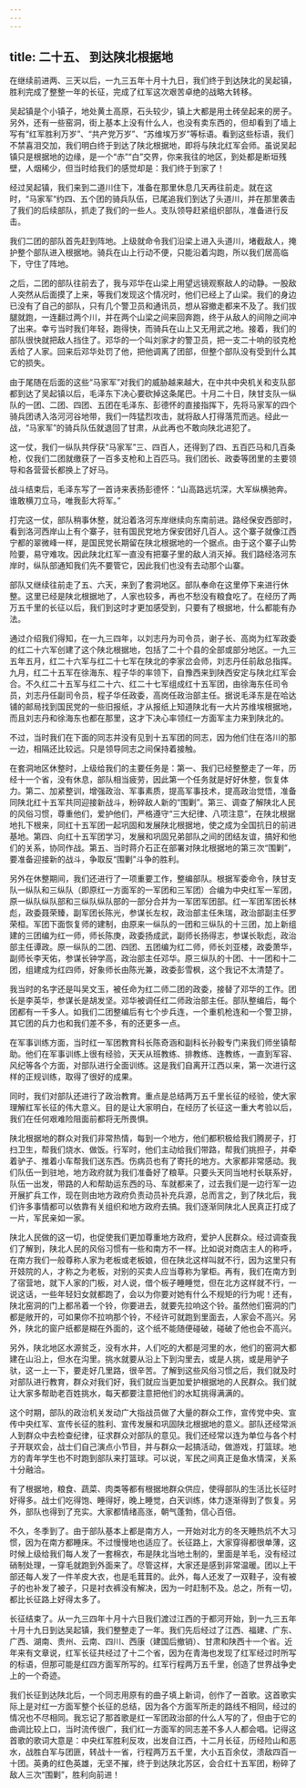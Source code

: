 ```yaml
---
---
---
```

title: 二十五、 到达陕北根据地
---



在继续前进两、三天以后，一九三五年十月十九日，我们终于到达陕北的吴起镇，胜利完成了整整一年的长征，完成了红军这次艰苦卓绝的战略大转移。

吴起镇是个小镇子，地处黄土高原，石头较少，镇上大都是用土砖垒起来的房子。另外，还有一些窑洞，街上基本上没有什么人，也没有卖东西的，但却看到了墙上写有“红军胜利万岁”、“共产党万岁”、“苏维埃万岁”等标语。看到这些标语，我们不禁喜泪交加，我们明白终于到达了陕北根据地，即将与陕北红军会师。虽说吴起镇只是根据地的边缘，是一个“赤”“白”交界，你来我往的地区，到处都是断垣残壁，人烟稀少，但当时给我们的感觉却是：我们终于到家了！

经过吴起镇，我们来到二道川住下，准备在那里休息几天再往前走。就在这时，“马家军“约四、五个团的骑兵队伍，已尾追我们到达了头道川，并在那里袭击了我们的后续部队，抓走了我们的一些人。支队领导赶紧组织部队，准备进行反击。

我们二团的部队首先赶到阵地。上级就命令我们沿梁上进入头道川，堵截敌人，掩护整个部队进入根据地。骑兵在山上行动不便，只能沿着沟跑，所以我们居高临下，守住了阵地。

之后，二团的部队往前去了，我与邓华在山梁上用望远镜观察敌人的动静。一股敌人突然从后面摸了上来，等我们发现这个情况时，他们已经上了山梁。我们的身边已没有了自己的部队，只有几个警卫员和通讯员，想从容撤走都来不及了。我们拔腿就跑，一连翻过两个川，并在两个山梁之间来回奔跑，终于从敌人的间隙之间冲了出来。幸亏当时我们年轻，跑得快，而骑兵在山上又无用武之地。接着，我们的部队很快就把敌人挡住了。邓华的一个叫刘家才的警卫员，把一支二十响的驳克枪丢给了人家。回来后邓华处罚了他，把他调离了团部，但整个部队没有受到什么其它的损失。

由于尾随在后面的这些“马家军”对我们的威胁越来越大，在中共中央机关和支队部都到达了吴起镇以后，毛泽东下决心要砍掉这条尾巴。十月二十日，陕甘支队一纵队的一团、二团、四团、五团在毛泽东、彭德怀的直接指挥下，先将马家军的四个骑兵团诱入洛河河谷地带，我们一阵猛烈攻击，就将敌人打得落荒而逃。经此一战，“马家军”的骑兵队伍就退回了甘肃，从此再也不敢向陕北进犯了。

这一仗，我们一纵队共俘获“马家军”三、四百人，还得到了四、五百匹马和几百条枪，仅我们二团就缴获了一百多支枪和上百匹马。我们团长、政委等团里的主要领导和各营营长都换上了好马。

战斗结束后，毛泽东写了一首诗来表扬彭德怀：“山高路远坑深，大军纵横驰奔。谁敢横刀立马，唯我彭大将军。”

打完这一仗，部队稍事休整，就沿着洛河东岸继续向东南前进。路经保安西部时，看到洛河西岸山上有个寨子，驻有国民党地方保安团好几百人。这个寨子就像江西宁都的翠微峰一样，是国民党长期留在陕北根据地的一个据点。由于这个寨子山势险要，易守难攻。因此陕北红军一直没有把寨子里的敌人消灭掉。我们路经洛河东岸时，纵队部通知我们先不要管它，因此我们也没有去动那个山寨。

部队又继续往前走了五、六天，来到了套洞地区。部队奉命在这里停下来进行休整。这里已经是陕北根据地了，人家也较多，再也不愁没有粮食吃了。在经历了两万五千里的长征以后，我们到这时才更加感受到，只要有了根据地，什么都能有办法。

通过介绍我们得知，在一九三四年，以刘志丹为司令员，谢子长、高岗为红军政委的红二十六军创建了这个陕北根据地，包括了二十个县的全部或部分地区。一九三五年五月，红二十六军与红二十七军在陕北的李家岔会师，刘志丹任前敌总指挥。九月，红二十五军在徐海东、程子华的率领下，自豫西来到陕西安定与陕北红军会合。不久红二十五军与红二十六、红二十七军组成红十五军团，由徐海东任司令员，刘志丹任副司令员，程子华任政委，高岗任政治部主任。据说毛泽东是在哈达铺的邮局找到国民党的一些旧报纸，才从报纸上知道陕北有一大片苏维埃根据地，而且刘志丹和徐海东也都在那里，这才下决心率领红一方面军主力来到陕北的。

不过，当时我们在下面的同志并没有见到十五军团的同志，因为他们住在洛川的那一边，相隔还比较远。只是领导同志之间保持着接触。

在套洞地区休整时，上级给我们的主要任务是：第一、我们已经整整走了一年，历经十一个省，没有休息，部队相当疲劳，因此第一个任务就是好好休整，恢复体力。第二、加紧整训，增强政治、军事素质，提高军事技术，提高政治觉悟，准备同陕北红十五军共同迎接新战斗，粉碎敌人新的“围剿”。第三、调查了解陕北人民的风俗习惯，尊重他们，爱护他们，严格遵守“三大纪律、八项注意”，在陕北根据地扎下根来，同红十五军团一起巩固和发展陕北根据地，使之成为全国抗日的前进基地。第四、向红十五军团学习，发展和巩固兄弟部队之间的团结友谊，搞好和他们的关系，协同作战。第五、当时蒋介石正在部署对陕北根据地的第三次“围剿”，要准备迎接新的战斗，争取反“围剿”斗争的胜利。

另外在休整期间，我们还进行了一项重要工作，整编部队。根据军委命令，陕甘支队一纵队和三纵队（即原红一方面军的一军团和三军团）合编为中央红军一军团，原一纵队纵队部和三纵队纵队部的一部分合并为一军团军团部。红一军团军团长林彪，政委聂荣臻，副军团长陈光，参谋长左权，政治部主任朱瑞，政治部副主任罗荣桓。军团下面恢复师的建制，由原来一纵队的一团和三纵队的十三团，加上新组建的三团编为红一师，师长陈庚，政委扬成武，副师长扬得志，参谋长耿彪，政治部主任谭政。原一纵队的二团、四团、五团编为红二师，师长刘亚楼，政委萧华，副师长李天佑，参谋长钟学高，政治部主任邓华。原三纵队的十团、十一团和十二团，组建成为红四师，好象师长由陈光兼，政委彭雪枫，这个我记不太清楚了。

我当时的名字还是叫吴文玉，被任命为红二师二团的政委，接替了邓华的工作。团长是李英华，参谋长是胡发坚。邓华被调任红二师政治部主任。部队整编后，每个团都有一千多人。如我们二团整编后有七个步兵连，一个重机枪连和一个警卫排，其它团的兵力也和我们差不多，有的还更多一点。

在军事训练方面，当时红一军团教育科长陈奇涵和副科长孙毅专门来我们师坐镇帮助。他们在军事训练上很有经验，天天从班教练、排教练、连教练，一直到军容、风纪等各个方面，对部队进行全面训练。这是我们自离开江西以来，第一次进行这样的正规训练，取得了很好的成果。

同时，我们对部队还进行了政治教育。重点是总结两万五千里长征的经验，使大家理解红军长征的伟大意义。目的是让大家明白，在经历了长征这一重大考验以后，我们在任何艰难险阻面前都将无所畏惧。

陕北根据地的群众对我们非常热情，每到一个地方，他们都积极给我们腾房子，打扫卫生，帮我们烧水、做饭。行军时，他们主动给我们带路，帮我们挑担子，并牵着驴子、推着小车帮我们送东西。伤病员也有了寄托的地方。大家都非常感动。我们队伍一到驻地，地方政府就为我们准备好了粮草。只要头天同当地村长联系好，队伍一出发，带路的人和帮助运东西的马、车就都来了，过去我们是一边行军一边开展扩兵工作，现在则由地方政府负责动员补充兵源，总而言之，到了陕北后，我们许多事情都可以依靠有关组织和地方政府去搞。我们逐渐同陕北人民真正打成了一片，军民亲如一家。

陕北人民做的这一切，也促使我们更加尊重地方政府，爱护人民群众。经过调查我们了解到，陕北人民的风俗习惯有一些和南方不一样。比如说对商店主人的称呼，在南方我们一般尊称人家为老板或老板娘，但在陕北这样叫就不行，因为这里只有开妓院的人，才称之为老板，对别的买卖人应当尊称为掌柜。再有，我们在南方到了宿营地，就下人家的门板，对人说，借个板子睡睡觉，但在北方这样就不行，一说这话，一些年轻妇女就都跑了，会以为你要对她有什么不规矩的行为呢！还有，陕北窑洞的门上都吊着一个铃，你要进去，就要先拉响这个铃。虽然他们窑洞的门都是敞开的，可如果你不拉响那个铃，不经许可就跑到里面去，人家会不高兴。另外，陕北的窗户纸都是糊在外面的，这个纸不能随便碰破，碰破了他也会不高兴。

另外，陕北地区水源贫乏，没有水井，人们吃的大都是河里的水，他们的窑洞大都建在山沿上，但水在沟里。挑水就要从沿上下到沟里去，或是人挑，或是用驴子驮，这一上一下，要走好几里路，很辛苦。了解到这些风俗习惯之后，我们就及时对部队进行教育，群众对我们好，我们就应当更加爱护根据地的人民群众。我们就让大家多帮助老百姓挑水，每天都要注意把他们的水缸挑得满满的。

这个时期，部队的政治机关发动广大指战员做了大量的群众工作，宣传党中央、宣传中央红军、宣传长征的胜利、宣传发展和巩固陕北根据地的意义。部队还经常派人到群众中去检查纪律，征求群众对部队的意见。我们还经常以连为单位与各个村子开联欢会，战士们自己演点小节目，并与群众一起搞活动，做游戏，打篮球。地方的青年学生也不时跑到部队来打篮球。可以说，军民之间真正是鱼水情深，关系十分融洽。

有了根据地，粮食、蔬菜、肉类等都有根据地群众供应，使得部队的生活比长征时好得多。战士们吃得饱、睡得好，晚上睡觉，白天训练，体力逐渐得到了恢复。另外，部队也得到了充实。大家都情绪高涨，朝气蓬勃，信心百倍。

不久，冬季到了。由于部队基本上都是南方人，一开始对北方的冬天睡热炕不大习惯，因为在南方都睡床。不过慢慢地也适应了。长征路上，大家穿得都很单薄，这时候上级给我们每人发了一套棉衣，布是陕北当地土制的，里面是羊毛，没有经过硝制处理，一穿毛就跑到外面来了。尽管这样，大家还是感到非常温暖。团以上干部还每人发了一件羊皮大衣，也是毛茸茸的。此外，每人还发了一双鞋子，没有被子的也补发了被子，只是衬衣裤没有解决，因为一时赶制不及。总之，所有一切，都比长征路上好得太多了。

长征结束了。从一九三四年十月十六日我们渡过江西的于都河开始，到一九三五年十月十九日到达吴起镇，我们整整走了一年。我们先后经过了江西、福建、广东、广西、湖南、贵州、云南、四川、西康（建国后撤销）、甘肃和陕西十一个省。近年来有文章说，红军长征共经过了十二个省，因为在青海也发现了红军经过时所写的标语，但那可能是红四方面军所写的。红军行程两万五千里，创造了世界战争史上的一个奇迹。

我们长征到达陕北后，一个同志用原有的曲子填上新词，创作了一首歌。这首歌实际上是对红一方面军整个长征的总结，因为各个方面军所走的路线不相同，经过的情况也不尽相同。我忘记了那首歌是红一军团政治部的什么人写的了，但由于它的曲调比较上口，当时流传很广，我们红一方面军的同志差不多人人都会唱。记得这首歌的歌词大意是：中央红军胜利反攻，出发自江西，十二月长征，历经险山和恶水，战胜白军与团匪，转战十一省，行程两万五千里，大小五百余仗，溃敌四百一十团。英勇的红色英雄，无坚不摧，终于到达陕北苏区，会合红十五军团，粉碎了敌人三次“围剿”，胜利向前进！